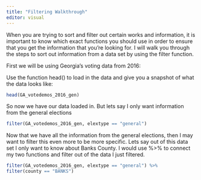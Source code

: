 ```yaml
---
title: "Filtering Walkthrough"
editor: visual
---
```


When you are trying to sort and filter out certain works and information, it is important to know which exact functions you should use in order to ensure that you get the information that you're looking for. I will walk you through the steps to sort out information from a data set by using the filter function. 

First we will be using Georgia's voting data from 2016:

Use the function head() to load in the data and give you a snapshot of what the data looks like:
```r
head(GA_votedemos_2016_gen)
```
So now we have our data loaded in. But lets say I only want information from the general elections
```r
filter(GA_votedemos_2016_gen, elextype == "general")
```
Now that we have all the information from the general elections, then I may want to filter this even more to be more specific. Lets say out of this data set I only want to know about Banks County. I would use %>% to connect my two functions and filter out of the data I just filtered. 
```r
filter(GA_votedemos_2016_gen, elextype == "general") %>%
filter(county == "BANKS")

```

